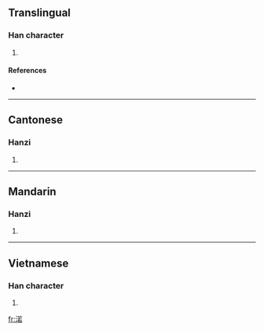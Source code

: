 ==Translingual==

===Han character===
{{Han char|rn=85|rad=水|as=09|sn=12|four=3416<sub>4</sub>|canj=水廿大口 (ETKR)}}

# {{defn|Han|sort=水09}}

====References====
* {{Han ref|kx=0633.270|dkj=17753|hdz=31641.080|uh=6E03|ud=28163|bh=D9FC|bd=55804}}

----

==Cantonese==

===Hanzi===
{{yue-hanzi|jyut=|y=ye6}}

# {{defn|Cantonese|sort=水09}}

----

==Mandarin==

===Hanzi===
{{cmn-hanzi|pin=[[rè]] ([[re4]])|wg=je<sup>4</sup>}}

# {{defn|Mandarin|sort=水09}}

----

==Vietnamese==

===Han character===
{{vi-hantu|[[nước]]}}
# {{defn|Vietnamese}}

[[fr:渃]]